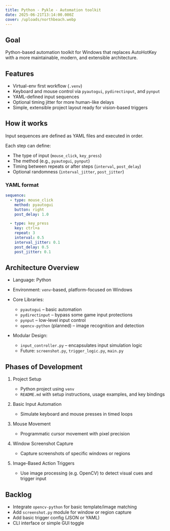 ```yaml
---
title: Python - Pykle - Automation toolkit
date: 2025-06-21T13:14:00.000Z
cover: /uploads/northbeach.webp
---
```

## Goal

Python-based automation toolkit for Windows that replaces AutoHotKey with a more maintainable, modern, and extensible architecture.

## Features

* Virtual-env first workflow (`.venv`)
* Keyboard and mouse control via `pyautogui`, `pydirectinput`, and `pynput`
* YAML-defined input sequences
* Optional timing jitter for more human-like delays
* Simple, extensible project layout ready for vision-based triggers

## How it works

Input sequences are defined as YAML files and executed in order.

Each step can define:

* The type of input (`mouse_click`, `key_press`)
* The method (e.g., `pyautogui`, `pynput`)
* Timing between repeats or after steps (`interval`, `post_delay`)
* Optional randomness (`interval_jitter`, `post_jitter`)

### YAML format

```yaml
sequence:
  - type: mouse_click
    method: pyautogui
    button: right
    post_delay: 1.0

  - type: key_press
    key: ctrl+a
    repeat: 3
    interval: 0.5
    interval_jitter: 0.1
    post_delay: 0.5
    post_jitter: 0.1
```

## Architecture Overview

* Language: Python
* Environment: `venv`-based, platform-focused on Windows
* Core Libraries:

  * `pyautogui` – basic automation
  * `pydirectinput` – bypass some game input protections
  * `pynput` – low-level input control
  * `opencv-python` (planned) – image recognition and detection
* Modular Design:

  * `input_controller.py` – encapsulates input simulation logic
  * Future: `screenshot.py`, `trigger_logic.py`, `main.py`

## Phases of Development

1. Project Setup

   * Python project using `venv`
   * `README.md` with setup instructions, usage examples, and key bindings
2. Basic Input Automation

   * Simulate keyboard and mouse presses in timed loops
3. Mouse Movement

   * Programmatic cursor movement with pixel precision
4. Window Screenshot Capture

   * Capture screenshots of specific windows or regions
5. Image-Based Action Triggers

   * Use image processing (e.g. OpenCV) to detect visual cues and trigger input

## Backlog

* Integrate `opencv-python` for basic template/image matching
* Add `screenshot.py` module for window or region capture
* Add basic trigger config (JSON or YAML)
* CLI interface or simple GUI toggle
